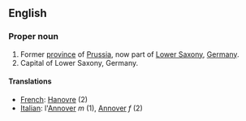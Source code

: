 ==English==

===Proper noun===

#Former [[province]] of [[Prussia]], now part of [[Lower Saxony]], [[Germany]].
#Capital of Lower Saxony, Germany.

====Translations====

*[[French]]: [[Hanovre]] (2)
*[[Italian]]: l'[[Annover]] ''m'' (1), [[Annover]] ''f'' (2)